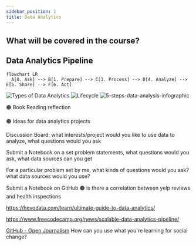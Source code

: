 ```yaml
---
sidebar_position: 1
title: Data Analytics
---
```


## What will be covered in the course?

## Data Analytics Pipeline

```mermaid
flowchart LR
  A[0. Ask] --> B[1. Prepare] --> C[3. Process] --> D[4. Analyze] --> E[5. Share] --> F[6. Act]
```

![Types of Data Analytics](./assets/types-of-data-analytics.png)
![Lifecycle](./assets/lifecycle.png)
![5-steps-data-analysis-infographic](./assets/5-steps-data-analysis-infographic.jpeg)


🟠 Book Reading reflection

🟠 Ideas for data analytics projects

Discussion Board: what interests/project would you like to use data to analyze, what questions would you ask

Submit a Notebook on a set problem statements, what questions would you ask, what data sources can you get

For a particular problem set by me, what kinds of questions would you ask? what data sources would you use?

Submit a Notebook on GitHub
🟠 is there a correlation between yelp reviews and health inspections

https://hevodata.com/learn/ultimate-guide-to-data-analytics/

https://www.freecodecamp.org/news/scalable-data-analytics-pipeline/

[GitHub - Open Journalism](https://github.com/collections/open-journalism)
How can you use what you're learning for social change?
